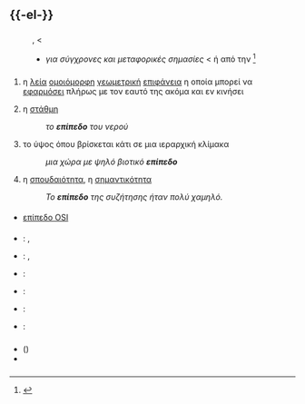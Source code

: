 =={{-el-}}==
{{el-κλίση-'πρόσωπο'}}
==={{ετυμολογία}}===
: '''{{PAGENAME}}''', {{π|επί-|000=-}} {{ουδ του|επίπεδος}} < {{λδδ|grc|el|ἐπίπεδον}}
:* ''για σύγχρονες και μεταφορικές σημασίες'' < {{σμσδ|fr|el|text=1|niveau}} ή από την {{σμσδ|en|el|notext=1|level}} <ref>{{Π:ΛΚΝ}}</ref>

==={{προφορά}}===
{{ΔΦΑ|el|eˈpi.pe.ðo}}
: {{συλλ|ε|πί|πε|δο}}

==={{ουσιαστικό|el}}===
'''{{PAGENAME}}''' {{ο}}
# {{ετ|γεωμετρία}} η [[λείος|λεία]] [[ομοιόμορφος|ομοιόμορφη]] [[γεωμετρικός|γεωμετρική]] [[επιφάνεια]] η οποία μπορεί να [[εφαρμόζω|εφαρμόσει]] πλήρως με τον εαυτό της ακόμα και εν κινήσει
# η [[στάθμη]]
#: {{πχ}} ''το '''επίπεδο''' του νερού''
# το ύψος όπου βρίσκεται κάτι σε μια ιεραρχική κλίμακα
#: {{πχ}} ''μια χώρα με ψηλό βιοτικό '''επίπεδο'''''
# {{ετ|μτφρ}} η [[σπουδαιότητα]], η [[σημαντικότητα]]
#: {{πχ}} ''Το '''επίπεδο''' της συζήτησης ήταν πολύ χαμηλό.''

===={{πολυλεκτικοί όροι}}====
* [[επίπεδο OSI]]
{{clear}}
===={{μεταφράσεις}}====
{{μτφ-αρχή}}
* {{en}} : {{τ|en|level}}, {{τ|en|plane}}
<!-- * {{sq}} : {{τ|sq|ΧΧΧ}} -->
<!-- * {{ar}} : {{τ|ar|ΧΧΧ}} -->
<!-- * {{vi}} : {{τ|vi|ΧΧΧ}} -->
<!-- * {{bg}} : {{τ|bg|ΧΧΧ}} -->
<!-- * {{br}} : {{τ|br|ΧΧΧ}} -->
* {{fr}} : {{τ|fr|niveau}}, {{τ|fr|plan}}
* {{de}} : {{τ|de|Ebene}}
<!-- * {{da}} : {{τ|da|ΧΧΧ}} -->
<!-- * {{he}} : {{τ|he|ΧΧΧ}} -->
<!-- * {{et}} : {{τ|et|ΧΧΧ}} -->
<!-- * {{eo}} : {{τ|eo|ΧΧΧ}} -->
<!-- * {{ja}} : {{τ|ja|ΧΧΧ}} -->
<!-- * {{ia}} : {{τ|ia|ΧΧΧ}} -->
<!-- * {{io}} : {{τ|io|ΧΧΧ}} -->
<!-- * {{ga}} : {{τ|ga|ΧΧΧ}} -->
<!-- * {{is}} : {{τ|is|ΧΧΧ}} -->
* {{es}} : {{τ|es|nivel}}
* {{it}} : {{τ|it|livello}}
<!-- * {{ca}} : {{τ|ca|ΧΧΧ}} -->
<!-- * {{zh}} : {{τ|zh|ΧΧΧ}} -->
<!-- * {{ko}} : {{τ|ko|ΧΧΧ}} -->
<!-- * {{ku}} : {{τ|ku|ΧΧΧ}} -->
<!-- * {{hr}} : {{τ|hr|ΧΧΧ}} -->
<!-- * {{la}} : {{τ|la|ΧΧΧ}} -->
<!-- * {{lt}} : {{τ|lt|ΧΧΧ}} -->
<!-- * {{ms}} : {{τ|ms|ΧΧΧ}} -->
<!-- * {{no}} : {{τ|no|ΧΧΧ}} -->
<!-- * {{nl}} : {{τ|nl|ΧΧΧ}} -->
<!-- * {{hu}} : {{τ|hu|ΧΧΧ}} -->
<!-- * {{uk}} : {{τ|uk|ΧΧΧ}} -->
<!-- * {{pl}} : {{τ|pl|ΧΧΧ}} -->
* {{pt}} : {{τ|pt|nível}}
<!-- * {{ro}} : {{τ|ro|ΧΧΧ}} -->
<!-- * {{ru}} : {{τ|ru|ΧΧΧ}} -->
<!-- * {{sr}} : {{τ|sr|ΧΧΧ}} -->
<!-- * {{sk}} : {{τ|sk|ΧΧΧ}} -->
<!-- * {{sl}} : {{τ|sl|ΧΧΧ}} -->
<!-- * {{sv}} : {{τ|sv|ΧΧΧ}} -->
<!-- * {{th}} : {{τ|th|ΧΧΧ}} -->
<!-- * {{cs}} : {{τ|cs|ΧΧΧ}} -->
<!-- * {{tr}} : {{τ|tr|ΧΧΧ}} -->
<!-- * {{fi}} : {{τ|fi|ΧΧΧ}} -->
{{μτφ-τέλος}}

==={{μορφή επιθέτου|el}}===
'''{{PAGENAME}}'''
* ({{α}}) {{πτώσηΑεν|επίπεδος}}
* {{ουδ του-πτώσειςΟΑΚεν|επίπεδος}}

==={{αναφορές}}===
<references/>

{{κλείδα-ελλ}}

